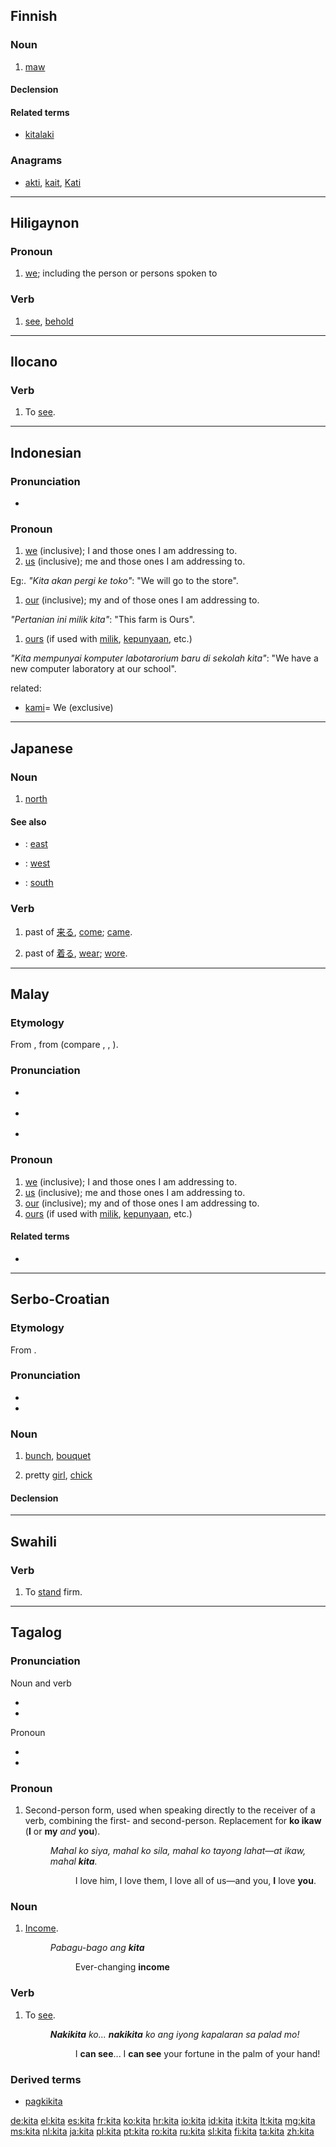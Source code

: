 {{also|kyttä|kýta}}
==Finnish==

===Noun===
{{fi-noun}}

# [[maw]]

====Declension====
{{fi-decl-kala|ki|t|d}}

====Related terms====
* [[kitalaki]]

===Anagrams===
* [[akti#Finnish|akti]], [[kait#Finnish|kait]], [[Kati#Finnish|Kati]]

----

==Hiligaynon==

===Pronoun===
{{head|hil|pronoun|head=kitá}}

# [[we]]; including the person or persons spoken to

===Verb===
{{hil-verb|kítà}}

# [[see]], [[behold]]

----

==Ilocano==

===Verb===
{{head|ilo|noun|used in the form|makita}}

# To [[see]].

----

==Indonesian==

===Pronunciation===
* {{IPA|/kita/|lang=id}}

===Pronoun===
{{head|id|pronoun}}

# [[we]] (inclusive); I and those ones I am addressing to.
# [[us]]  (inclusive); me and those ones I am addressing to.
Eg:. ''"Kita akan pergi ke toko"'': "We will go to the store".

# [[our]]  (inclusive); my and of those ones I am addressing to.
''"Pertanian ini milik kita"'': "This farm is Ours".

# [[ours]] (if used with [[milik]], [[punya|kepunyaan]], etc.)
''"Kita mempunyai komputer labotarorium baru di sekolah kita"'': "We have a new computer laboratory at our school".

related:
* [[kami]]= We (exclusive)

----

==Japanese==

===Noun===
{{ja-noun|r|hira=きた}}

# {{ja-def|北}} [[north]]

====See also====
* {{l|ja|東|tr=[[ひがし]], [[higashi]]|sc=Jpan}}: [[east]]
* {{l|ja|西|tr=[[にし]], [[nishi]]|sc=Jpan}}: [[west]]
* {{l|ja|南|tr=[[みなみ]], [[minami]]|sc=Jpan}}: [[south]]

===Verb===
{{ja-verb form|r|hira=きた}}

# {{ja-def|来た}} past of [[来る]], [[come]]; [[came]].
# {{ja-def|着た}} past of [[着る]], [[wear]]; [[wore]].

----

==Malay==

===Etymology===
From {{proto|Malayo-Polynesian|kita|lang=ms}}, from {{proto|Austronesian|kita|lang=ms}} (compare {{etyl|hil|-}} {{term|kita|lang=hil}}, {{etyl|id|-}} {{term|kita|lang=id}}, {{etyl|tl|-}} {{term|kita|lang=tl}}).

===Pronunciation===
* {{a|Johor-Selangor}} {{IPA|/kitə/|lang=ms}}
* {{a|Riau-Lingga}} {{IPA|/kita/|lang=ms}}
* {{rhymes|itə|tə|ə|lang=ms}}

===Pronoun===
{{head|ms|pronoun}}

# [[we]] (inclusive); I and those ones I am addressing to.
# [[us]]  (inclusive); me and those ones I am addressing to.
# [[our]]  (inclusive); my and of those ones I am addressing to.
# [[ours]] (if used with [[milik]], [[punya|kepunyaan]], etc.)

====Related terms====
* {{l|ms|kami}}

----

==Serbo-Croatian==

===Etymology===
From {{proto|Slavic|kyta|lang=sh}}.

===Pronunciation===
* {{IPA|/kîta/|lang=sh}}
* {{hyphenation|ki|ta}}

===Noun===
{{sh-noun|g=f|head=kȉta|r|кита|ки̏та}}

# [[bunch]], [[bouquet]]
# {{slang|lang=sh}} pretty [[girl]], [[chick]]

====Declension====
{{sh-decl-noun
|kȉta|kite
|kite|kȋtā
|kiti|kitama
|kitu|kite
|kito|kite
|kiti|kitama
|kitom|kitama
}}

----

==Swahili==

===Verb===
{{head|sw|verb}}

# To [[stand]] firm.

----

==Tagalog==

===Pronunciation===
; Noun and verb
* {{IPA|/ˈkiːtaʔ/|lang=tl}}
* {{audio|tl-ph-kita-noun.ogg|noun and verb}}

; Pronoun
* {{IPA|/kiˈta/|lang=tl}}
* {{audio|tl-ph-kita-pronoun.ogg|pronoun}}

===Pronoun===
{{head|tl|pronoun}}

# Second-person form, used when speaking directly to the receiver of a verb, combining the first- and second-person. Replacement for '''ko ikaw''' ('''I''' or '''my''' ''and'' '''you''').
#: ''Mahal ko siya, mahal ko sila, mahal ko tayong lahat—at ikaw, mahal '''kita'''.''
#:: I love him, I love them, I love all of us—and you, '''I''' love '''you'''.

===Noun===
{{tl-noun}}

# [[income|Income]].
#: ''Pabagu-bago ang '''kita'''''
#:: Ever-changing '''income'''

===Verb===
{{head|tl|verb|root used in the form|makita}}

# To [[see]].
#: '''''Nakikita''' ko... '''nakikita''' ko ang iyong kapalaran sa palad mo!''
#:: I '''can see'''... I '''can see''' your fortune in the palm of your hand!

===Derived terms===
* [[pagkikita]]

[[de:kita]]
[[el:kita]]
[[es:kita]]
[[fr:kita]]
[[ko:kita]]
[[hr:kita]]
[[io:kita]]
[[id:kita]]
[[it:kita]]
[[lt:kita]]
[[mg:kita]]
[[ms:kita]]
[[nl:kita]]
[[ja:kita]]
[[pl:kita]]
[[pt:kita]]
[[ro:kita]]
[[ru:kita]]
[[sl:kita]]
[[fi:kita]]
[[ta:kita]]
[[zh:kita]]